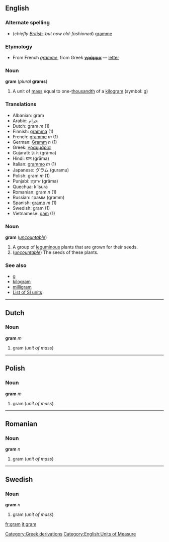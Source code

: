 ==English==
=== Alternate spelling ===
*(''chiefly [[w:British English|British]], but now old-fashioned'') [[gramme]]

===Etymology===
*From French ''[[gramme#French|gramme]]'', from Greek '''[[γράμμα]]''' &mdash; [[letter]]

=== Noun ===
'''gram''' (''plural'' '''grams''')

# A unit of [[mass]] equal to one-[[thousandth]] of a [[kilogram]] (symbol: g)

=== Translations ===
*Albanian: gram
*Arabic: جرام
*Dutch: gram ''m'' (1)
*Finnish: [[gramma]] (1)
*French: [[gramme]] ''m'' (1)
*German: [[Gramm]] ''n'' (1)
*Greek: [[γραμμάρια]]<!--[[gramma]], [[grammata]] (1)-->
*Gujarati: ગ્રામ (grāma)
*Hindi: ग्राम (grāma)
*Italian: [[grammo]] ''m'' (1)
*Japanese: グラム (guramu)
*Polish: gram ''m'' (1)
*Punjabi: ਗ੍ਰਾਮ (grāma)
*Quechua: k’isura
*Romanian: gram ''n'' (1)
*Russian: грамм (gramm)
*Spanish: [[gramo]] ''m'' (1)
*Swedish: gram (1)
*Vietnamese: [[gam]] (1)

<!--separate etymology here-->

===Noun===
'''gram''' (''[[uncountable]]'')

# A group of [[leguminous]] plants that are grown for their seeds.
# (''[[uncountable]]'') The seeds of these plants.

=== See also ===
*[[g]]
*[[kilogram]]
*[[milligram]]
*[[Wiktionary_Appendix:Weights_and_measures#SI_units|List of SI units]]

----
==Dutch==
=== Noun ===
'''gram''' ''m''

#gram (''unit of mass'')

----
==Polish==
===Noun===
'''gram''' ''m''

#gram (''unit of mass'')

----
==Romanian==
===Noun===
'''gram''' ''n''

#gram (''unit of mass'')

----
==Swedish==
===Noun===
'''gram''' ''n''

#gram (''unit of mass'')

[[Category:Greek derivations]]
[[Category:English:Units of Measure]]

[[fr:gram]]
[[it:gram]]